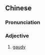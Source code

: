 {{also|俗艳}}
==Chinese==
{{zh-forms|s=俗艳}}

===Pronunciation===
{{zh-pron
|m=súyàn
|cat=a
}}

===Adjective===
{{zh-adj}}

# [[gaudy]]